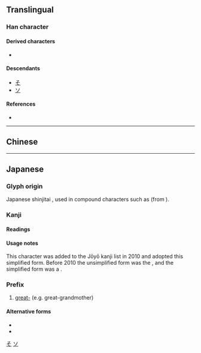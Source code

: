 {{also|曾}}
{{character info}}
==Translingual==
{{ja-forms|曽|[[曾]]|[[曾]]}}

===Han character===
{{Han char|rn=72|rad=日|as=07|sn=11|four=|canj=CWA,XCWA|ids=⿱丷𭥫,⿱𬎿日}}

====Derived characters====
* {{lang|ja|[[僧]] [[憎]] [[増]] [[層]] [[噌]]}} {{qualifier|Japanese shinjitai}}

====Descendants====
* [[そ]]
* [[ソ]]

====References====
* {{Han ref|kx=0503.021|hdz=21514.061|uh=66FD|ud=26365}}

[[Category:Han characters from which hiragana were derived|そ]]

----

==Chinese==
{{zh-see|曾}}

----

==Japanese==
{{ja-kanji forms|曽|曾}}

===Glyph origin===
Japanese shinjitai {{Han simp|曾}}, used in compound characters such as {{lang|ja|[[増]]}} (from {{lang|und|sc=Hani|増}}).

===Kanji===
{{ja-kanji|grade=c|rs=日07|kyu=曾}}

====Readings====
{{ja-readings
|on=ぞ, そう, そ
|kun=かつ-て, すなわ-ち
}}

====Usage notes====
This character was added to the Jōyō kanji list in 2010 and adopted this simplified form. Before 2010 the unsimplified form {{m|ja|曾}} was the {{ja-r|印%刷 標%準 字%体|いん%さつ ひょう%じゅん じ%たい}}, and the simplified form {{m|ja|曽}} was a {{ja-r|簡%易 慣%用 字%体|かん%い かん%よう じ%たい}}.

===Prefix===
{{ja-pos|そう|prefix}}

# [[great-]] (e.g. great-grandmother)

====Alternative forms====
{{attention|ja|what?? (04:27, 21 September 2017 (UTC))}}
* {{l|ja|ひい}}
* {{l|ja|ひ}}

[[Category:Han characters from which katakana were derived|ソ]]